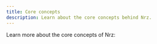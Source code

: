 ```yaml
---
title: Core concepts
description: Learn about the core concepts behind Nrz.
---
```



Learn more about the core concepts of Nrz:

<Cards>
<Card
title="Remote Caching"
href="/repo/docs/core-concepts/remote-caching"
description="Save time by never doing the same work twice"
/>

<Card
  title="Package types"
  href="/repo/docs/core-concepts/package-types"
  description="Application and Library Packages"
/>

<Card
  title="Internal Packages"
  href="/repo/docs/core-concepts/internal-packages"
  description="Easily share code inside your repository"
/>

<Card
  title="Package and Task Graphs"
  href="/repo/docs/core-concepts/package-and-task-graph"
  description="How Nrz relates your tasks to each other"
/>

</Cards>
